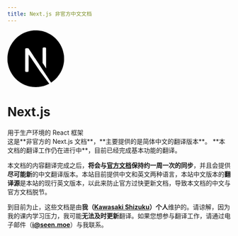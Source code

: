 ```yaml
---
title: Next.js 非官方中文文档
---
```



<div className="flex justify-center">
    <svg
        height="96pt"
        viewBox=".5 -.2 1023 1024.1"
        width="96pt"
        className="mt-5 fill-black dark:fill-white"
    >
        <path d="m478.5.6c-2.2.2-9.2.9-15.5 1.4-145.3 13.1-281.4 91.5-367.6 212-48 67-78.7 143-90.3 223.5-4.1 28.1-4.6 36.4-4.6 74.5s.5 46.4 4.6 74.5c27.8 192.1 164.5 353.5 349.9 413.3 33.2 10.7 68.2 18 108 22.4 15.5 1.7 82.5 1.7 98 0 68.7-7.6 126.9-24.6 184.3-53.9 8.8-4.5 10.5-5.7 9.3-6.7-.8-.6-38.3-50.9-83.3-111.7l-81.8-110.5-102.5-151.7c-56.4-83.4-102.8-151.6-103.2-151.6-.4-.1-.8 67.3-1 149.6-.3 144.1-.4 149.9-2.2 153.3-2.6 4.9-4.6 6.9-8.8 9.1-3.2 1.6-6 1.9-21.1 1.9h-17.3l-4.6-2.9c-3-1.9-5.2-4.4-6.7-7.3l-2.1-4.5.2-200.5.3-200.6 3.1-3.9c1.6-2.1 5-4.8 7.4-6.1 4.1-2 5.7-2.2 23-2.2 20.4 0 23.8.8 29.1 6.6 1.5 1.6 57 85.2 123.4 185.9s157.2 238.2 201.8 305.7l81 122.7 4.1-2.7c36.3-23.6 74.7-57.2 105.1-92.2 64.7-74.3 106.4-164.9 120.4-261.5 4.1-28.1 4.6-36.4 4.6-74.5s-.5-46.4-4.6-74.5c-27.8-192.1-164.5-353.5-349.9-413.3-32.7-10.6-67.5-17.9-106.5-22.3-9.6-1-75.7-2.1-84-1.3zm209.4 309.4c4.8 2.4 8.7 7 10.1 11.8.8 2.6 1 58.2.8 183.5l-.3 179.8-31.7-48.6-31.8-48.6v-130.7c0-84.5.4-132 1-134.3 1.6-5.6 5.1-10 9.9-12.6 4.1-2.1 5.6-2.3 21.3-2.3 14.8 0 17.4.2 20.7 2z" />
        <path d="m784.3 945.1c-3.5 2.2-4.6 3.7-1.5 2 2.2-1.3 5.8-4 5.2-4.1-.3 0-2 1-3.7 2.1zm-6.9 4.5c-1.8 1.4-1.8 1.5.4.4 1.2-.6 2.2-1.3 2.2-1.5 0-.8-.5-.6-2.6 1.1zm-5 3c-1.8 1.4-1.8 1.5.4.4 1.2-.6 2.2-1.3 2.2-1.5 0-.8-.5-.6-2.6 1.1zm-5 3c-1.8 1.4-1.8 1.5.4.4 1.2-.6 2.2-1.3 2.2-1.5 0-.8-.5-.6-2.6 1.1zm-7.6 4c-3.8 2-3.6 2.8.2.9 1.7-.9 3-1.8 3-2 0-.7-.1-.6-3.2 1.1z" />
    </svg>
</div>

<div id="home-title" className="flex flex-col items-center mt-2">
    <h1>Next.js</h1>
    <span className="font-medium">用于生产环境的 React 框架</span>
</div>

<Callout emoji="📌">
    这是**非官方的 Next.js 文档**，**主要提供的是简体中文的翻译版本**。
</Callout>

<Callout type="warning" emoji="⚠">
    **本文档的翻译工作仍在进行中**，目前已经完成基本功能的翻译。
</Callout>

本文档的内容翻译完成之后，**将会与[官方文档](https://nextjs.org/docs)保持约一周一次的同步**，并且会提供**尽可能新**的中文翻译版本。本站目前提供中文和英文两种语言，本站中文版本的**翻译源**是本站的现行英文版本，以此来防止官方过快更新文档，导致本文档的中文与官方文档脱节。

到目前为止，这些文档是由**我（[Kawasaki Shizuku](https://github.com/ifshizuku)）个人**维护的。请谅解，因为我的课内学习压力，我可能**无法及时更新**翻译。如果您想参与翻译工作，请通过电子邮件（**[i@seen.moe](mailto:i@seen.moe)**）与我联系。
